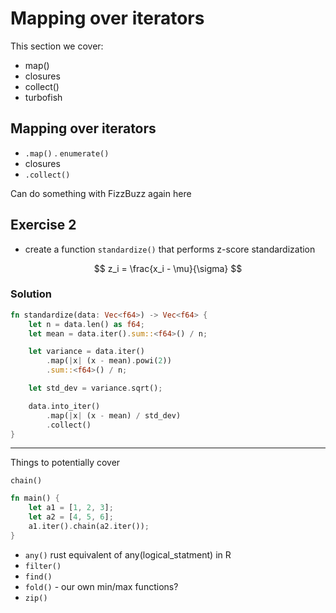 # Mapping over iterators

This section we cover:

- map()
- closures
- collect()
- turbofish

## Mapping over iterators

- `.map()`
. `enumerate()`
- closures
- `.collect()`

Can do something with FizzBuzz again here

##  Exercise 2

- create a function `standardize()` that performs z-score standardization

$$
z_i = \frac{x_i - \mu}{\sigma}
$$

### Solution

```rust
fn standardize(data: Vec<f64>) -> Vec<f64> {
    let n = data.len() as f64;
    let mean = data.iter().sum::<f64>() / n;

    let variance = data.iter()
        .map(|x| (x - mean).powi(2))
        .sum::<f64>() / n;

    let std_dev = variance.sqrt();

    data.into_iter()
        .map(|x| (x - mean) / std_dev)
        .collect()
}
```


----

Things to potentially cover

`chain()`


```rust
fn main() {
    let a1 = [1, 2, 3];
    let a2 = [4, 5, 6];
    a1.iter().chain(a2.iter());
}
```


- `any()` rust equivalent of any(logical_statment) in R
- `filter()`
- `find()`
- `fold()` - our own min/max functions?
- `zip()`
